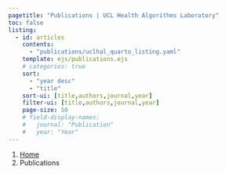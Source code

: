```yaml
---
pagetitle: "Publications | UCL Health Algorithms Laboratory"
toc: false
listing:
  - id: articles
    contents:
      - "publications/uclhal_quarto_listing.yaml"
    template: ejs/publications.ejs
    # categories: true
    sort:
      - "year desc"
      - "title"
    sort-ui: [title,authors,journal,year]
    filter-ui: [title,authors,journal,year]
    page-size: 50
    # field-display-names: 
    #   journal: "Publication"
    #   year: "Year"
---
```


```{=html}
<nav aria-label="breadcrumb">
  <ol class="breadcrumb">
    <li class="breadcrumb-item"><a href="index.html">Home</a></li>
    <li class="breadcrumb-item active" aria-current="page">Publications</li>
  </ol>
</nav>
```


:::{#articles}
:::
